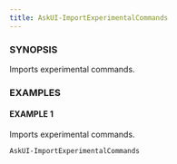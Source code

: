 ```yaml
---
title: AskUI-ImportExperimentalCommands
---
```



### SYNOPSIS

Imports experimental commands.

### EXAMPLES

#### EXAMPLE 1

Imports experimental commands.

```powershell
AskUI-ImportExperimentalCommands
```


